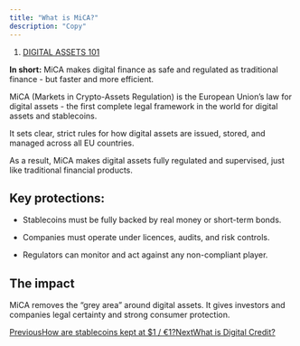 ```yaml
---
title: "What is MiCA?"
description: "Copy"
---
```


1. [DIGITAL ASSETS 101](/documentation/digital-assets-101)

**In short:** MiCA makes digital finance as safe and regulated as traditional finance - but faster and more efficient.

MiCA (Markets in Crypto-Assets Regulation) is the European Union’s law for digital assets - the first complete legal framework in the world for digital assets and stablecoins.

It sets clear, strict rules for how digital assets are issued, stored, and managed across all EU countries.

As a result, MiCA makes digital assets fully regulated and supervised, just like traditional financial products.

## Key protections:

* Stablecoins must be fully backed by real money or short-term bonds.

* Companies must operate under licences, audits, and risk controls.

* Regulators can monitor and act against any non-compliant player.

## The impact

MiCA removes the “grey area” around digital assets. It gives investors and companies legal certainty and strong consumer protection.

[PreviousHow are stablecoins kept at $1 / €1?](/documentation/digital-assets-101/how-are-stablecoins-kept-at-usd1-eur1)[NextWhat is Digital Credit?](/documentation/digital-assets-101/what-is-digital-credit)
